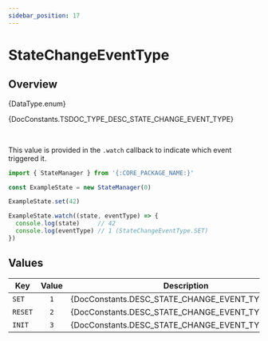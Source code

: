 ```yaml
---
sidebar_position: 17
---
```



# StateChangeEventType

## Overview

<TypeDisplay>{DataType.enum}</TypeDisplay>

<MarkdownWrapper>{DocConstants.TSDOC_TYPE_DESC_STATE_CHANGE_EVENT_TYPE}</MarkdownWrapper>

<br/>

This value is provided in the `.watch` callback to indicate which event triggered it.

```js
import { StateManager } from '{:CORE_PACKAGE_NAME:}'

const ExampleState = new StateManager(0)

ExampleState.set(42)

ExampleState.watch((state, eventType) => {
  console.log(state)     // 42
  console.log(eventType) // 1 (StateChangeEventType.SET)
})
```

## Values

| Key     | Value | Description                                              |
| ------- | :---: | -------------------------------------------------------- |
| `SET`   |  `1`  | {DocConstants.DESC_STATE_CHANGE_EVENT_TYPE_SET} |
| `RESET` |  `2`  | {DocConstants.DESC_STATE_CHANGE_EVENT_TYPE_RESET}     |
| `INIT`  |  `3`  | {DocConstants.DESC_STATE_CHANGE_EVENT_TYPE_INIT}      |

